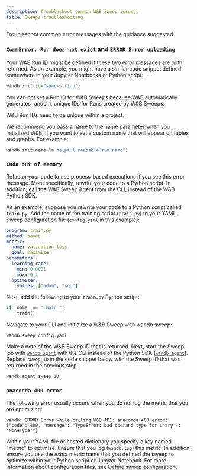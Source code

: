 ```yaml
---
description: Troubleshoot common W&B Sweep issues.
title: Sweeps troubleshooting
---
```


Troubleshoot common error messages with the guidance suggested.

### `CommError, Run does not exist` and `ERROR Error uploading`

Your W&B Run ID might be defined if these two error messages are both returned. As an example, you might have a similar code snippet defined somewhere in your Jupyter Notebooks or Python script:

```python
wandb.init(id="some-string")
```

You can not set a Run ID for W&B Sweeps because W&B automatically generates random, unique IDs for Runs created by W&B Sweeps.

W&B Run IDs need to be unique within a project.

We recommend you pass a name to the name parameter when you initialized W&B, if you want to set a custom name that will appear on tables and graphs. For example:

```python
wandb.init(name="a helpful readable run name")
```

### `Cuda out of memory`

Refactor your code to use process-based executions if you see this error message. More specifically, rewrite your code to a Python script. In addition, call the W&B Sweep Agent from the CLI, instead of the W&B Python SDK.

As an example, suppose you rewrite your code to a Python script called  `train.py`. Add the name of the training script (`train.py`) to your YAML Sweep configuration file (`config.yaml` in this example):

```yaml
program: train.py
method: bayes
metric:
  name: validation_loss
  goal: maximize
parameters:
  learning_rate:
    min: 0.0001
    max: 0.1
  optimizer:
    values: ["adam", "sgd"]
```

Next, add the following to your `train.py` Python script:

```python
if _name_ == "_main_":
    train()
```

Navigate to your CLI and initialize a W&B Sweep with wandb sweep:

```shell
wandb sweep config.yaml
```

Make a note of the W&B Sweep ID that is returned. Next, start the Sweep job with [`wandb agent`](/models/ref/cli/wandb-agent) with the CLI instead of the Python SDK ([`wandb.agent`](/models/ref/python/functions/agent)). Replace `sweep_ID` in the code snippet below with the Sweep ID that was returned in the previous step:

```shell
wandb agent sweep_ID
```

### `anaconda 400 error`

The following error usually occurs when you do not log the metric that you are optimizing:

```shell
wandb: ERROR Error while calling W&B API: anaconda 400 error: 
{"code": 400, "message": "TypeError: bad operand type for unary -: 'NoneType'"}
```

Within your YAML file or nested dictionary you specify a key named "metric" to optimize. Ensure that you log (`wandb.log`) this metric. In addition, ensure you use the _exact_ metric name that you defined the sweep to optimize within your Python script or Jupyter Notebook. For more information about configuration files, see [Define sweep configuration](/models/sweeps/define-sweep-configuration/).